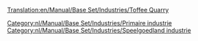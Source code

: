 [[Translation:en/Manual/Base Set/Industries/Toffee Quarry]]

{{nl/Manual/Base Set/Industries/Industrieën|image=en/Manual/Base Set/Industries/ToffeeQuarry.png
|name=Toffeegroeve
|climates=[[nl/Manual/Klimaat#speelgoedland|Speelgoedland]]
|accepts=Niets
|produces=[[nl/Manual/Base Set/Cargos/Toffee|Toffee]]
|notes=Niet aanwezig in andere [[nl/Manual/Klimaat|klimaten]].
}}

{{nl/Manual/Base Set/Industries/Navbox Industrieën}}
[[Category:nl/Manual/Base Set/Industries/Primaire industrie]]
[[Category:nl/Manual/Base Set/Industries/Speelgoedland industrie]]